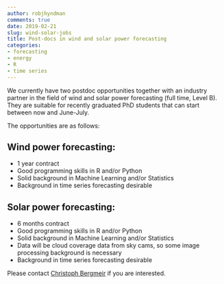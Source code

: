 ```yaml
---
author: robjhyndman
comments: true
date: 2019-02-21
slug: wind-solar-jobs
title: Post-docs in wind and solar power forecasting
categories:
- forecasting
- energy
- R
- time series
---
```


We currently have two postdoc opportunities together with an industry partner in the field of wind and solar power forecasting (full time, Level B). They are suitable for recently graduated PhD students that can start between now and June-July.

The opportunities are as follows:

## Wind power forecasting:

- 1 year contract
- Good programming skills in R and/or Python
- Solid background in Machine Learning and/or Statistics
- Background in time series forecasting desirable

## Solar power forecasting:

- 6 months contract
- Good programming skills in R and/or Python
- Solid background in Machine Learning and/or Statistics
- Data will be cloud coverage data from sky cams, so some image processing background is necessary
- Background in time series forecasting desirable

Please contact [Christoph Bergmeir](mailto:Christoph.Bergmeir@monash.edu) if you are interested.



